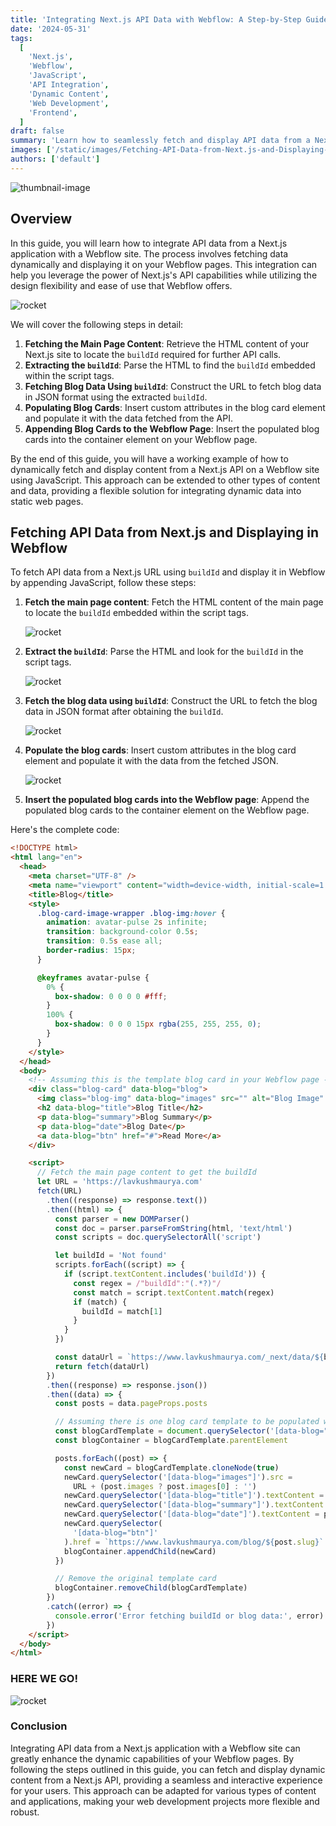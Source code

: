 ```yaml
---
title: 'Integrating Next.js API Data with Webflow: A Step-by-Step Guide'
date: '2024-05-31'
tags:
  [
    'Next.js',
    'Webflow',
    'JavaScript',
    'API Integration',
    'Dynamic Content',
    'Web Development',
    'Frontend',
  ]
draft: false
summary: 'Learn how to seamlessly fetch and display API data from a Next.js application on your Webflow site using JavaScript. This guide covers extracting the buildId, fetching blog data, and dynamically populating Webflow elements with the retrieved content.'
images: ['/static/images/Fetching-API-Data-from-Next.js-and-Displaying-in-Webflow.png']
authors: ['default']
---
```


![thumbnail-image](/static/images/Fetching-API-Data-from-Next.js-and-Displaying-in-Webflow.png)

## Overview

In this guide, you will learn how to integrate API data from a Next.js application with a Webflow site. The process involves fetching data dynamically and displaying it on your Webflow pages. This integration can help you leverage the power of Next.js's API capabilities while utilizing the design flexibility and ease of use that Webflow offers.

   ![rocket](/static/images/31stMay-0.png)

We will cover the following steps in detail:

1. **Fetching the Main Page Content**: Retrieve the HTML content of your Next.js site to locate the `buildId` required for further API calls.
2. **Extracting the `buildId`**: Parse the HTML to find the `buildId` embedded within the script tags.
3. **Fetching Blog Data Using `buildId`**: Construct the URL to fetch blog data in JSON format using the extracted `buildId`.
4. **Populating Blog Cards**: Insert custom attributes in the blog card element and populate it with the data fetched from the API.
5. **Appending Blog Cards to the Webflow Page**: Insert the populated blog cards into the container element on your Webflow page.

By the end of this guide, you will have a working example of how to dynamically fetch and display content from a Next.js API on a Webflow site using JavaScript. This approach can be extended to other types of content and data, providing a flexible solution for integrating dynamic data into static web pages.

## Fetching API Data from Next.js and Displaying in Webflow

To fetch API data from a Next.js URL using `buildId` and display it in Webflow by appending JavaScript, follow these steps:

1. **Fetch the main page content**:
   Fetch the HTML content of the main page to locate the `buildId` embedded within the script tags.

   ![rocket](/static/images/31stMay-1.png)

2. **Extract the `buildId`**:
   Parse the HTML and look for the `buildId` in the script tags.

   ![rocket](/static/images/31stMay-2.png)

3. **Fetch the blog data using `buildId`**:
   Construct the URL to fetch the blog data in JSON format after obtaining the `buildId`.

   ![rocket](/static/images/31stMay-3.png)

4. **Populate the blog cards**:
   Insert custom attributes in the blog card element and populate it with the data from the fetched JSON.

   ![rocket](/static/images/31stMay-4.png)

5. **Insert the populated blog cards into the Webflow page**:
   Append the populated blog cards to the container element on the Webflow page.

Here's the complete code:

```html
<!DOCTYPE html>
<html lang="en">
  <head>
    <meta charset="UTF-8" />
    <meta name="viewport" content="width=device-width, initial-scale=1.0" />
    <title>Blog</title>
    <style>
      .blog-card-image-wrapper .blog-img:hover {
        animation: avatar-pulse 2s infinite;
        transition: background-color 0.5s;
        transition: 0.5s ease all;
        border-radius: 15px;
      }

      @keyframes avatar-pulse {
        0% {
          box-shadow: 0 0 0 0 #fff;
        }
        100% {
          box-shadow: 0 0 0 15px rgba(255, 255, 255, 0);
        }
      }
    </style>
  </head>
  <body>
    <!-- Assuming this is the template blog card in your Webflow page -->
    <div class="blog-card" data-blog="blog">
      <img class="blog-img" data-blog="images" src="" alt="Blog Image" />
      <h2 data-blog="title">Blog Title</h2>
      <p data-blog="summary">Blog Summary</p>
      <p data-blog="date">Blog Date</p>
      <a data-blog="btn" href="#">Read More</a>
    </div>

    <script>
      // Fetch the main page content to get the buildId
      let URL = 'https://lavkushmaurya.com'
      fetch(URL)
        .then((response) => response.text())
        .then((html) => {
          const parser = new DOMParser()
          const doc = parser.parseFromString(html, 'text/html')
          const scripts = doc.querySelectorAll('script')

          let buildId = 'Not found'
          scripts.forEach((script) => {
            if (script.textContent.includes('buildId')) {
              const regex = /"buildId":"(.*?)"/
              const match = script.textContent.match(regex)
              if (match) {
                buildId = match[1]
              }
            }
          })

          const dataUrl = `https://www.lavkushmaurya.com/_next/data/${buildId}/blog.json`
          return fetch(dataUrl)
        })
        .then((response) => response.json())
        .then((data) => {
          const posts = data.pageProps.posts

          // Assuming there is one blog card template to be populated with each post
          const blogCardTemplate = document.querySelector('[data-blog="blog"]')
          const blogContainer = blogCardTemplate.parentElement

          posts.forEach((post) => {
            const newCard = blogCardTemplate.cloneNode(true)
            newCard.querySelector('[data-blog="images"]').src =
              URL + (post.images ? post.images[0] : '')
            newCard.querySelector('[data-blog="title"]').textContent = post.title
            newCard.querySelector('[data-blog="summary"]').textContent = post.summary
            newCard.querySelector('[data-blog="date"]').textContent = post.date
            newCard.querySelector(
              '[data-blog="btn"]'
            ).href = `https://www.lavkushmaurya.com/blog/${post.slug}`
            blogContainer.appendChild(newCard)
          })

          // Remove the original template card
          blogContainer.removeChild(blogCardTemplate)
        })
        .catch((error) => {
          console.error('Error fetching buildId or blog data:', error)
        })
    </script>
  </body>
</html>
```

### HERE WE GO!

![rocket](/static/images/31stMay-5.png)

### Conclusion

Integrating API data from a Next.js application with a Webflow site can greatly enhance the dynamic capabilities of your Webflow pages. By following the steps outlined in this guide, you can fetch and display dynamic content from a Next.js API, providing a seamless and interactive experience for your users. This approach can be adapted for various types of content and applications, making your web development projects more flexible and robust.

<SocialAccounts />